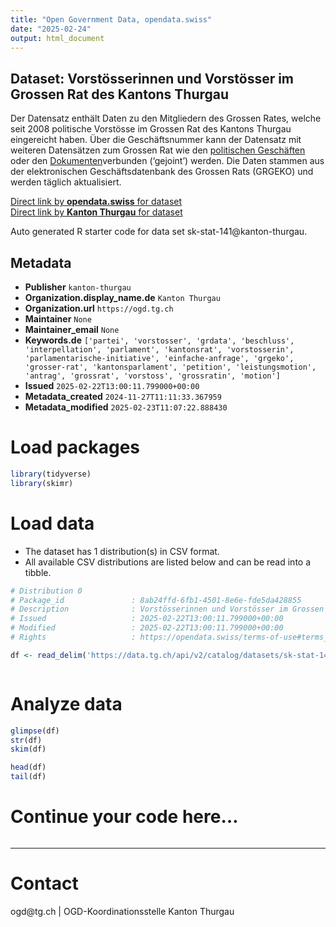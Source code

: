 ```yaml
---
title: "Open Government Data, opendata.swiss"
date: "2025-02-24"
output: html_document
---
```


## Dataset: Vorstösserinnen und Vorstösser im Grossen Rat des Kantons Thurgau

Der Datensatz enthält Daten zu den Mitgliedern des Grossen Rates, welche seit 2008 politische Vorstösse im Grossen Rat des Kantons Thurgau eingereicht haben. Über die Geschäftsnummer kann der Datensatz mit weiteren Datensätzen zum Grossen Rat wie den [politischen Geschäften](https://data.tg.ch/explore/dataset/sk-stat-140/information/) oder den [Dokumenten ](https://data.tg.ch/explore/dataset/sk-stat-139/information/)verbunden ('gejoint') werden. Die Daten stammen aus der elektronischen Geschäftsdatenbank des Grossen Rats (GRGEKO) und werden täglich aktualisiert.

[Direct link by **opendata.swiss** for dataset](https://opendata.swiss/de/dataset/vorstosserinnen-und-vorstosser-im-grossen-rat-des-kantons-thurgau)<br>
[Direct link by **Kanton Thurgau** for dataset](https://data.tg.ch/explore/dataset/sk-stat-141/)

Auto generated R starter code for data set sk-stat-141@kanton-thurgau.

## Metadata

- **Publisher** `kanton-thurgau`
- **Organization.display_name.de** `Kanton Thurgau`
- **Organization.url** `https://ogd.tg.ch`
- **Maintainer** `None`
- **Maintainer_email** `None`
- **Keywords.de** `['partei', 'vorstosser', 'grdata', 'beschluss', 'interpellation', 'parlament', 'kantonsrat', 'vorstosserin', 'parlamentarische-initiative', 'einfache-anfrage', 'grgeko', 'grosser-rat', 'kantonsparlament', 'petition', 'leistungsmotion', 'antrag', 'grossrat', 'vorstoss', 'grossratin', 'motion']`
- **Issued** `2025-02-22T13:00:11.799000+00:00`
- **Metadata_created** `2024-11-27T11:11:33.367959`
- **Metadata_modified** `2025-02-23T11:07:22.888430`


# Load packages

```r

library(tidyverse)
library(skimr)

```

# Load data

-   The dataset has 1 distribution(s) in CSV format.
-   All available CSV distributions are listed below and can be read into a tibble.

```r

# Distribution 0
# Package_id               : 8ab24ffd-6fb1-4501-8e6e-fde5da428855
# Description              : Vorstösserinnen und Vorstösser im Grossen Rat des Kantons Thurgau (csv)
# Issued                   : 2025-02-22T13:00:11.799000+00:00
# Modified                 : 2025-02-22T13:00:11.799000+00:00
# Rights                   : https://opendata.swiss/terms-of-use#terms_by

df <- read_delim('https://data.tg.ch/api/v2/catalog/datasets/sk-stat-141/exports/csv?use_labels=true')



```

# Analyze data

```r

glimpse(df)
str(df)
skim(df)

head(df)
tail(df)

```

# Continue your code here...

```r

```

------------------------------------------------------------------------

# Contact

ogd@tg.ch | OGD-Koordinationsstelle Kanton Thurgau
